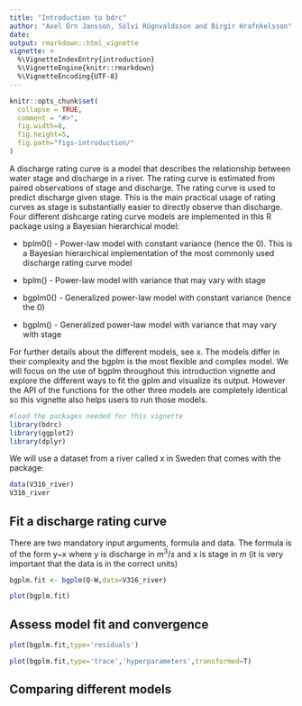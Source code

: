 ```yaml
---
title: "Introduction to bdrc"
author: "Axel Örn Jansson, Sölvi Rögnvaldsson and Birgir Hrafnkelsson"
date:
output: rmarkdown::html_vignette
vignette: >
  %\VignetteIndexEntry{introduction}
  %\VignetteEngine{knitr::rmarkdown}
  %\VignetteEncoding{UTF-8}
---
```


```r
knitr::opts_chunk$set(
  collapse = TRUE,
  comment = "#>",
  fig.width=8, 
  fig.height=5, 
  fig.path="figs-introduction/"
)
```
A discharge rating curve is a model that describes the relationship between water stage and discharge in a river. The rating curve is estimated from paired observations of stage and discharge. The rating curve is used to predict discharge given stage. This is the main practical usage of rating curves as stage is substantially easier to directly observe than discharge. Four different dishcarge rating curve models are implemented in this R package using a Bayesian hierarchical model:

* bplm0() - Power-law model with constant variance (hence the 0). This is a Bayesian hierarchical implementation of the most commonly used discharge rating curve model

* bplm() - Power-law model with variance that may vary with stage

* bgplm0() - Generalized power-law model with constant variance (hence the 0)

* bgplm() - Generalized power-law model with variance that may vary with stage

For further details about the different models, see x. The models differ in their complexity and the bgplm is the most flexible and complex model. We will focus on the use of bgplm throughout this introduction vignette and explore the different ways to fit the gplm and visualize its output. However the API of the functions for the other three models are completely identical so this vignette also helps users to run those models. 
```r
#load the packages needed for this vignette
library(bdrc)
library(ggplot2)
library(dplyr)
```
We will use a dataset from a river called x in Sweden that comes with the package:
```r
data(V316_river)
V316_river
```
## Fit a discharge rating curve
There are two mandatory input arguments, formula and data. The formula is of the form y~x where y is discharge in $m^3/s$ and x is stage in $m$ (it is very important that the data is in the correct units)


```r
bgplm.fit <- bgplm(Q~W,data=V316_river)
```


```r
plot(bgplm.fit)
```

## Assess model fit and convergence
```r
plot(bgplm.fit,type='residuals')
```

```r
plot(bgplm.fit,type='trace','hyperparameters',transformed=T)
```
## Comparing different models
